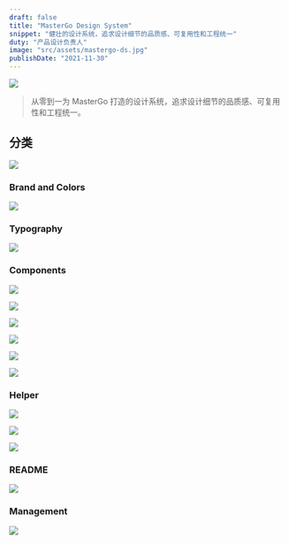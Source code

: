 ```yaml
---
draft: false
title: "MasterGo Design System"
snippet: "健壮的设计系统，追求设计细节的品质感、可复用性和工程统一"
duty: "产品设计负责人"
image: "src/assets/mastergo-ds.jpg"
publishDate: "2021-11-30"
---
```


![](https://imagedelivery.net/8B08sdLvw783CQcaKhUoYw/e18f8265-38fe-43e7-ea74-2d28a25da500/public)

> 从零到一为 MasterGo 打造的设计系统，追求设计细节的品质感、可复用性和工程统一。

## 分类

![](https://imagedelivery.net/8B08sdLvw783CQcaKhUoYw/1e5848d9-3267-46b0-8dcc-1bc601aa6e00/public)

### Brand and Colors

![](https://imagedelivery.net/8B08sdLvw783CQcaKhUoYw/09615772-6daf-4ba0-8e84-4ca289ad4d00/public)

### Typography

![](https://imagedelivery.net/8B08sdLvw783CQcaKhUoYw/f56e72c5-5a73-4f38-cad7-8030cfb64600/public)

### Components

![](https://imagedelivery.net/8B08sdLvw783CQcaKhUoYw/8b4c4bb4-f7ba-45bf-27db-a0485cf84f00/public)

![](https://imagedelivery.net/8B08sdLvw783CQcaKhUoYw/e67cf18a-81c1-476d-ebed-ec2cc8340d00/public)

![](https://imagedelivery.net/8B08sdLvw783CQcaKhUoYw/9f7d16f6-d947-4bac-66ad-9566754b3b00/public)

![](https://imagedelivery.net/8B08sdLvw783CQcaKhUoYw/dd0f25e4-d7f4-4b03-d1a7-7ee4dae3ab00/public)

![](https://imagedelivery.net/8B08sdLvw783CQcaKhUoYw/f693b0ac-916f-45fd-f40e-8ee1cc21a900/public)

![](https://imagedelivery.net/8B08sdLvw783CQcaKhUoYw/4f6d260b-f81e-438f-f7a5-a81263d05000/public)

### Helper

![](https://imagedelivery.net/8B08sdLvw783CQcaKhUoYw/6dce4279-6305-4048-6124-25effb25cd00/public)

![](https://imagedelivery.net/8B08sdLvw783CQcaKhUoYw/d4d0fd9d-5db5-4c8c-a56f-8973f1c9ef00/public)

![](https://imagedelivery.net/8B08sdLvw783CQcaKhUoYw/ad283ffd-aecd-4af8-beea-23a0eff94c00/public)

### README

![](https://imagedelivery.net/8B08sdLvw783CQcaKhUoYw/7dd81344-fa37-425a-3306-a98acc385300/public)

### Management

![](https://imagedelivery.net/8B08sdLvw783CQcaKhUoYw/ef8a9a55-1467-491d-45da-a6363721f800/public)

